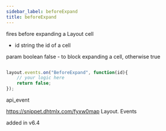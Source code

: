 ```yaml
---
sidebar_label: beforeExpand
title: beforeExpand
---
```



          


<Short>
 fires before expanding a Layout cell


</Short>



- id		string		the id of a cell


param       boolean     false - to block expanding a cell, otherwise true

~~~js

layout.events.on("BeforeExpand", function(id){
	// your logic here
    return false;
});


~~~
 api_event

<Descr>



</Descr>


 https://snippet.dhtmlx.com/fyxw0map	Layout. Events


added in v6.4


